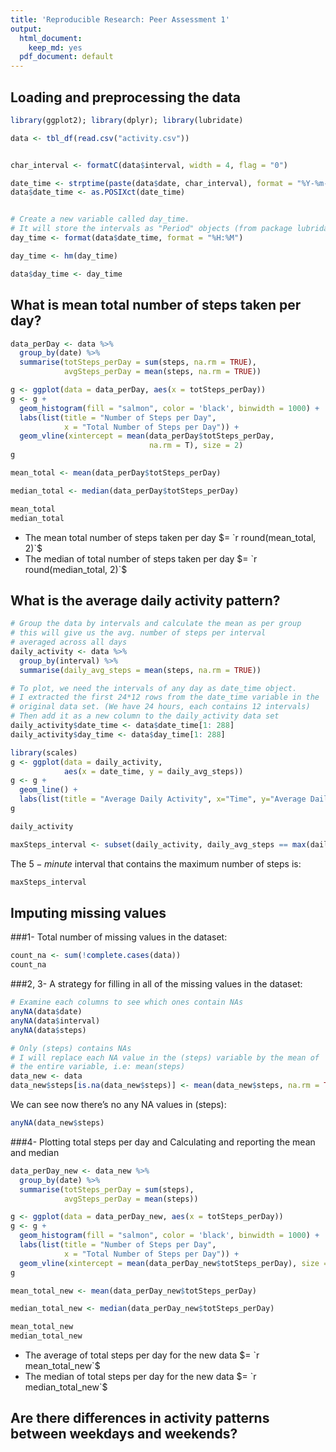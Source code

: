 ```yaml
---
title: 'Reproducible Research: Peer Assessment 1'
output:
  html_document:
    keep_md: yes
  pdf_document: default
---
```



## Loading and preprocessing the data
```r
library(ggplot2); library(dplyr); library(lubridate)

data <- tbl_df(read.csv("activity.csv"))


char_interval <- formatC(data$interval, width = 4, flag = "0")

date_time <- strptime(paste(data$date, char_interval), format = "%Y-%m-%d %H%M")
data$date_time <- as.POSIXct(date_time)


# Create a new variable called day_time.
# It will store the intervals as "Period" objects (from package lubridate)
day_time <- format(data$date_time, format = "%H:%M")

day_time <- hm(day_time)

data$day_time <- day_time
```



## What is mean total number of steps taken per day?

```r
data_perDay <- data %>%
  group_by(date) %>%
  summarise(totSteps_perDay = sum(steps, na.rm = TRUE),
            avgSteps_perDay = mean(steps, na.rm = TRUE))

g <- ggplot(data = data_perDay, aes(x = totSteps_perDay))
g <- g + 
  geom_histogram(fill = "salmon", color = 'black', binwidth = 1000) +
  labs(list(title = "Number of Steps per Day", 
            x = "Total Number of Steps per Day")) +
  geom_vline(xintercept = mean(data_perDay$totSteps_perDay, 
                               na.rm = T), size = 2)
g

mean_total <- mean(data_perDay$totSteps_perDay)

median_total <- median(data_perDay$totSteps_perDay)

mean_total
median_total
```

- The mean total number of steps taken per day $= `r round(mean_total, 2)`$
- The median of total number of steps taken per day $= `r round(median_total, 2)`$

## What is the average daily activity pattern?

```r
# Group the data by intervals and calculate the mean as per group
# this will give us the avg. number of steps per interval 
# averaged across all days
daily_activity <- data %>%
  group_by(interval) %>%
  summarise(daily_avg_steps = mean(steps, na.rm = TRUE))

# To plot, we need the intervals of any day as date_time object.
# I extracted the first 24*12 rows from the date_time variable in the 
# original data set. (We have 24 hours, each contains 12 intervals)
# Then add it as a new column to the daily_activity data set
daily_activity$date_time <- data$date_time[1: 288]
daily_activity$day_time <- data$day_time[1: 288]

library(scales)
g <- ggplot(data = daily_activity, 
            aes(x = date_time, y = daily_avg_steps)) 
g <- g + 
  geom_line() +
  labs(list(title = "Average Daily Activity", x="Time", y="Average Daily Steps"))
g

daily_activity

maxSteps_interval <- subset(daily_activity, daily_avg_steps == max(daily_avg_steps))$day_time
```

The $5-minute$ interval that contains the maximum number of steps is: 
```r
maxSteps_interval
```



## Imputing missing values
###1- Total number of missing values in the dataset:
```r
count_na <- sum(!complete.cases(data))
count_na
```

###2, 3- A strategy for filling in all of the missing values in the dataset:
```r
# Examine each columns to see which ones contain NAs
anyNA(data$date)
anyNA(data$interval)
anyNA(data$steps)

# Only (steps) contains NAs
# I will replace each NA value in the (steps) variable by the mean of
# the entire variable, i.e: mean(steps)
data_new <- data
data_new$steps[is.na(data_new$steps)] <- mean(data_new$steps, na.rm = TRUE)
```

We can see now there's no any NA values in (steps):
```r
anyNA(data_new$steps)
```

###4- Plotting total steps per day and Calculating and reporting the mean and median

```r
data_perDay_new <- data_new %>%
  group_by(date) %>%
  summarise(totSteps_perDay = sum(steps),
            avgSteps_perDay = mean(steps))

g <- ggplot(data = data_perDay_new, aes(x = totSteps_perDay))
g <- g + 
  geom_histogram(fill = "salmon", color = 'black', binwidth = 1000) +
  labs(list(title = "Number of Steps per Day", 
            x = "Total Number of Steps per Day")) +
  geom_vline(xintercept = mean(data_perDay_new$totSteps_perDay), size = 2)
g

mean_total_new <- mean(data_perDay_new$totSteps_perDay)

median_total_new <- median(data_perDay_new$totSteps_perDay)

mean_total_new
median_total_new 
```

- The average of total steps per day for the new data $= `r mean_total_new`$
- The median of total steps per day for the new data $= `r median_total_new`$ 


## Are there differences in activity patterns between weekdays and weekends?



